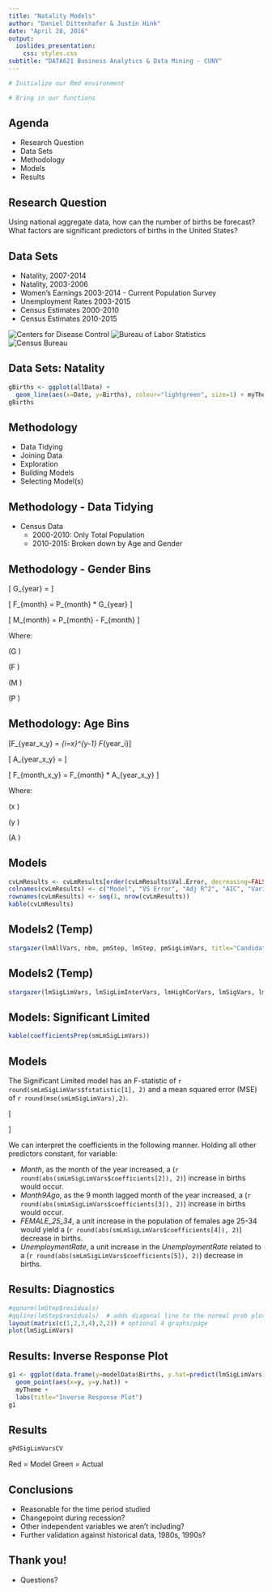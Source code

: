 ```yaml
---
title: "Natality Models"
author: "Daniel Dittenhafer & Justin Hink"
date: "April 28, 2016"
output: 
  ioslides_presentation:
    css: styles.css
subtitle: "DATA621 Business Analytics & Data Mining - CUNY"
---
```


```r
# Initialize our Rmd environment
```

```r
# Bring in our functions
```


## Agenda

-	Research Question
- Data Sets
-	Methodology
-	Models
-	Results

## Research Question

Using national aggregate data, how can the number of births be forecast? What factors are significant predictors of births in the United States?

## Data Sets

- Natality, 2007-2014
- Natality, 2003-2006
- Women's Earnings 2003-2014 - Current Population Survey
- Unemployment Rates 2003-2015
- Census Estimates 2000-2010
- Census Estimates 2010-2015

![Centers for Disease Control](./img/CDC_logo.png) ![Bureau of Labor Statistics](./img/BLS_logo.png) ![Census Bureau](./img/census-logo.png) 

## Data Sets: Natality

```r
gBirths <- ggplot(allData) + 
  geom_line(aes(x=Date, y=Births), colour="lightgreen", size=1) + myTheme
gBirths
```

## Methodology

- Data Tidying
- Joining Data
- Exploration
- Building Models
- Selecting Model(s)

## Methodology - Data Tidying

- Census Data
  - 2000-2010: Only Total Population
  - 2010-2015: Broken down by Age and Gender
  
## Methodology - Gender Bins {.smaller}

\[ G_{year} = \frac{F_{year}}{P_{year}} \]

\[ F_{month} = P_{month} * G_{year} \]

\[ M_{month} = P_{month} - F_{month}  \]

Where:

\(\quad G \quad \text{Gender Ratio}\)

\(\quad F \quad \text{Total females, TOT_FEMALE} \)

\(\quad M \quad \text{Total males, TOT_MALE} \)

\(\quad P \quad \text{Total population, TOT_POP} \)


## Methodology: Age Bins {.smaller}

\[F_{year\_x\_y} = \sum_{i=x}^{y-1} F_{year\_i}\]

\[ A_{year\_x\_y} = \frac{F_{year\_x\_y}}{F_{year}}  \]

\[ F_{month\_x\_y} = F_{month} * A_{year\_x\_y}  \]

Where:

\(\quad x \quad \text{Lower age bound of bin} \)

\(\quad y \quad \text{Upper age bound of bin} \)

\(\quad A \quad \text{Age bin's ratio} \)

## Models {.smaller}

```r
cvLmResults <- cvLmResults[order(cvLmResults$Val.Error, decreasing=FALSE),]
colnames(cvLmResults) <- c("Model", "VS Error", "Adj R^2", "AIC", "Variables", "VIF")
rownames(cvLmResults) <- seq(1, nrow(cvLmResults))
kable(cvLmResults)
```

## Models2 (Temp) {.smaller}
```r
stargazer(lmAllVars, nbm, pmStep, lmStep, pmSigLimVars, title="Candidate Models 1 - 5", header=FALSE, type = "html")
```

## Models2 (Temp) {.smaller}
```r
stargazer(lmSigLimVars, lmSigLimInterVars, lmHighCorVars, lmSigVars, lmSigVifVars, title="Candidate Models 6 - 10", header=FALSE, type = "html")
```


## Models: Significant Limited {.smaller}

```r
kable(coefficientsPrep(smLmSigLimVars))
```

## Models {.smaller}

The Significant Limited model has an F-statistic of `r round(smLmSigLimVars$fstatistic[1], 2)` and a mean squared error (MSE) of `r round(mse(smLmSigLimVars),2)`.

\[
  \begin{array}{llll}
      y_{births} = & `r lmSigLimVars$coefficients[1]` & +`r lmSigLimVars$coefficients[2]` x_{Month}  &   \\
                   &  & + `r lmSigLimVars$coefficients[3]` x_{Month9Ago}  & \\
                   &  & `r lmSigLimVars$coefficients[4]` x_{FEMALE\_25\_34}  & \\
                   &  & `r lmSigLimVars$coefficients[5]` x_{UnemploymentRate} &  
  \end{array}
\]

We can interpret the coefficients in the following manner. Holding all other predictors constant, for variable:

* *Month*, as the month of the year increased,  a \(`r round(abs(smLmSigLimVars$coefficients[2]), 2)`\) increase in births would occur.
* *Month9Ago*, as the 9 month lagged month of the year increased, a \(`r round(abs(smLmSigLimVars$coefficients[3]), 2)`\) increase in births would occur.
* *FEMALE_25_34*, a unit increase in the population of females age 25-34 would yield a \(`r round(abs(smLmSigLimVars$coefficients[4]), 2)`\) decrease in births.
* *UnemploymentRate*, a unit increase in the *UnemploymentRate* related to a \(`r round(abs(smLmSigLimVars$coefficients[5]), 2)`\) decrease in births.

## Results: Diagnostics

```r
#qqnorm(lmStep$residuals)
#qqline(lmStep$residuals)  # adds diagonal line to the normal prob plot
layout(matrix(c(1,2,3,4),2,2)) # optional 4 graphs/page 
plot(lmSigLimVars)
```

## Results: Inverse Response Plot

```r
g1 <- ggplot(data.frame(y=modelData$Births, y.hat=predict(lmSigLimVars))) +
  geom_point(aes(x=y, y=y.hat)) +
  myTheme +
  labs(title="Inverse Response Plot")
g1
```

## Results

```r
gPdSigLimVarsCV
```

Red = Model
Green = Actual

## Conclusions

- Reasonable for the time period studied
- Changepoint during recession?
- Other independent variables we aren't including?
- Further validation against historical data, 1980s, 1990s?

## Thank you!

- Questions?

